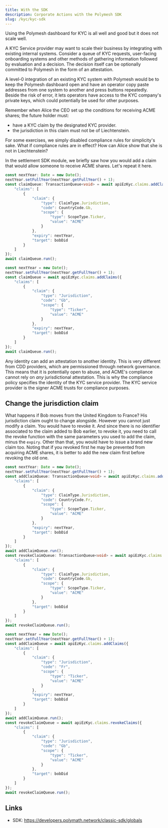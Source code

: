 ```yaml
---
title: With the SDK
description: Corporate Actions with the Polymesh SDK
slug: /kyc/kyc-sdk
---
```



Using the Polymesh dashboard for KYC is all well and good but it does not scale well.

A KYC Service provider may want to scale their business by integrating with existing internal systems. Consider a queue of KYC requests, user-facing onboarding systems and other methods of gathering information followed by evaluation and a decision. The decision itself can be optionally committed to Polymesh in the form of an attestation.

A level-0 integration of an existing KYC system with Polymesh would be to keep the Polymesh dashboard open and have an operator copy paste addresses from one system to another and press buttons repeatedly. Beside the risk of error, it lets operators have access to the KYC company's private keys, which could potentially be used for other purposes.

Remember when Alice the CEO set up the conditions for receiving ACME shares; the future holder must:

* have a KYC claim by the designated KYC provider.
* the jurisdiction in this claim must not be of Liechtenstein.

For some exercises, we simply disabled compliance rules for simplicity's sake. What if compliance rules are in effect? How can Alice show that she is not in Liechtenstein?

In the settlement SDK module, we briefly saw how you would add a claim that would allow someone to receive ACME shares. Let's repeat it here.

<MultiCodeBlock>

```typescript
const nextYear: Date = new Date();
nextYear.setFullYear(nextYear.getFullYear() + 1);
const claimQueue: TransactionQueue<void> = await apiEzKyc.claims.addClaims({
    "claims": [
        {
            "claim": {
                "type": ClaimType.Jurisdiction,
                "code": CountryCode.Gb,
                "scope": {
                    "type": ScopeType.Ticker,
                    "value": "ACME"
                }
            },
            "expiry": nextYear,
            "target": bobDid
        }
    ]
});
await claimQueue.run();
```

```javascript
const nextYear = new Date();
nextYear.setFullYear(nextYear.getFullYear() + 1);
const claimQueue = await apiEzKyc.claims.addClaims({
    "claims": [
        {
            "claim": {
                "type": "Jurisdiction",
                "code": "Gb",
                "scope": {
                    "type": "Ticker",
                    "value": "ACME"
                }
            },
            "expiry": nextYear,
            "target": bobDid
        }
    ]
});
await claimQueue.run();
```

</MultiCodeBlock>

Any identity can add an attestation to another identity. This is very different from CDD providers, which are permissioned through network governance. This means that it is potentially open to abuse, and ACME's compliance cannot rely on _any_ jurisdictional attestation. This is why the compliance policy specifies the identity of the KYC service provider. The KYC service provider is the signer ACME trusts for compliance purposes. 

## Change the jurisdiction claim

What happens if Bob moves from the United Kingdom to France? His jurisdiction claim ought to change alongside. However you cannot just modify a claim. You would have to revoke it. And since there is no identifier associated to the claim added to Bob earlier, to revoke it, you need to call the revoke function with the same parameters you used to add the claim, minus the `expiry`. Other than that, you would have to issue a brand new claim too. Noting that if you revoked first he may be prevented from acquiring ACME shares, it is better to add the new claim first before revoking the old one.

<MultiCodeBlock>

```typescript
const nextYear: Date = new Date();
nextYear.setFullYear(nextYear.getFullYear() + 1);
const addClaimQueue: TransactionQueue<void> = await apiEzKyc.claims.addClaims({
    "claims": [
        {
            "claim": {
                "type": ClaimType.Jurisdiction,
                "code": CountryCode.Fr,
                "scope": {
                    "type": ScopeType.Ticker,
                    "value": "ACME"
                }
            },
            "expiry": nextYear,
            "target": bobDid
        }
    ]
});
await addClaimQueue.run();
const revokeClaimQueue: TransactionQueue<void> = await apiEzKyc.claims.revokeClaims({
    "claims": [
        {
            "claim": {
                "type": ClaimType.Jurisdiction,
                "code": CountryCode.Gb,
                "scope": {
                    "type": ScopeType.Ticker,
                    "value": "ACME"
                }
            },
            "target": bobDid
        }
    ]
});
await revokeClaimQueue.run();
```

```javascript
const nextYear = new Date();
nextYear.setFullYear(nextYear.getFullYear() + 1);
const addClaimQueue = await apiEzKyc.claims.addClaims({
    "claims": [
        {
            "claim": {
                "type": "Jurisdiction",
                "code": "Fr",
                "scope": {
                    "type": "Ticker",
                    "value": "ACME"
                }
            },
            "expiry": nextYear,
            "target": bobDid
        }
    ]
});
await addClaimQueue.run();
const revokeClaimQueue = await apiEzKyc.claims.revokeClaims({
    "claims": [
        {
            "claim": {
                "type": "Jurisdiction",
                "code": "Gb",
                "scope": {
                    "type": "Ticker",
                    "value": "ACME"
                }
            },
            "target": bobDid
        }
    ]
});
await revokeClaimQueue.run();
```

</MultiCodeBlock>

## Links

- SDK: https://developers.polymath.network/classic-sdk/globals
